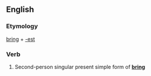 ==English==

===Etymology===
[[bring]] + [[-est]]

===Verb===
{{infl|en|verb form}}

# {{archaic}} Second-person singular present simple form of '''[[bring]]'''